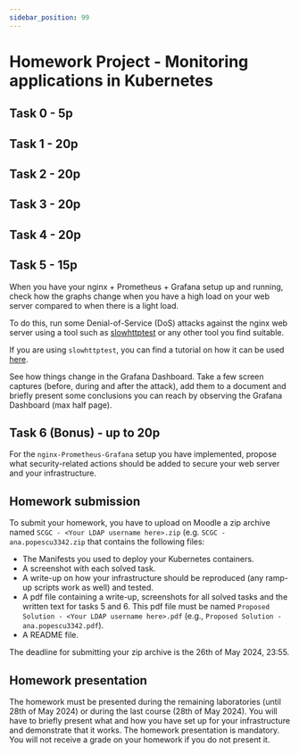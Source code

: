 ```yaml
---
sidebar_position: 99
---
```


# Homework Project - Monitoring applications in Kubernetes

## Task 0 - 5p


<K8sMonSetup/>

## Task 1 - 20p


<K8sMonInstall/>


<K8sMonService/>

## Task 2 - 20p


<K8sMonExporter/>

## Task 3 - 20p


<K8sMonHelm/>


<K8sMonPrometheus/>

## Task 4 - 20p

<K8sMonGrafana/>

## Task 5 - 15p

When you have your nginx + Prometheus + Grafana setup up and running, check how
the graphs change when you have a high load on your web server compared to when
there is a light load.

To do this, run some Denial-of-Service (DoS) attacks against the nginx web server
using a tool such as [slowhttptest](https://github.com/shekyan/slowhttptest) or any
other tool you find suitable.

If you are using `slowhttptest`, you can find a tutorial on how it can be used
[here](https://github.com/shekyan/slowhttptest/wiki/InstallationAndUsage#usage).

See how things change in the Grafana Dashboard. Take a few screen captures (before, during
and after the attack), add them to a document and briefly present some conclusions you can
reach by observing the Grafana Dashboard (max half page).


## Task 6 (Bonus) - up to 20p

For the `nginx-Prometheus-Grafana` setup you have implemented, propose what
security-related actions should be added to secure your web server and your
infrastructure.

## Homework submission

To submit your homework, you have to upload on Moodle a zip archive named `SCGC - <Your LDAP username here>.zip` (e.g. `SCGC - ana.popescu3342.zip` that contains the following
files:
  - The Manifests you used to deploy your Kubernetes containers.
  - A screenshot with each solved task.
  - A write-up on how your infrastructure should be reproduced (any ramp-up scripts work as well) and tested.
  - A pdf file containing a write-up, screenshots for all solved tasks and the written text for tasks 5 and 6. This pdf file must be named `Proposed Solution - <Your LDAP
username here>.pdf` (e.g., `Proposed Solution - ana.popescu3342.pdf`).
  - A README file.

The deadline for submitting your zip archive is the 26th of May 2024, 23:55.

## Homework presentation

The homework must be presented during the remaining laboratories (until 28th of May 2024) or during the last course (28th of May 2024). You will have to briefly present what and how you have set up for your infrastructure and demonstrate that it
works. The homework presentation is mandatory. You will not receive a grade on your homework if you do not present it.

